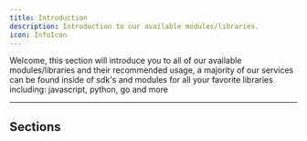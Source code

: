 ```yaml
---
title: Introduction
description: Introduction to our available modules/libraries.
icon: InfoIcon
---
```


Welcome, this section will introduce you to all of our available modules/libraries and their
recommended usage, a majority of our services can be found inside of sdk's and modules for
all your favorite libraries including: javascript, python, go and more

---

## Sections

<Cards>
    <Card
        href="/docs/devs/libraries"
        title="Javascript (npm)"
        description="Documentation regarding all of our available npm modules"
    />
    <Card href="#" title="Python (pip)" description="Coming soon" />
    <Card href="#" title="Go (github)" description="Coming soon" />
</Cards>
